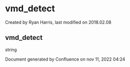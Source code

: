 
# vmd_detect 

 Created by  Ryan Harris, last modified on 2018.02.08

## vmd_detect

string

Document generated by Confluence on nov 11, 2022 04:24

